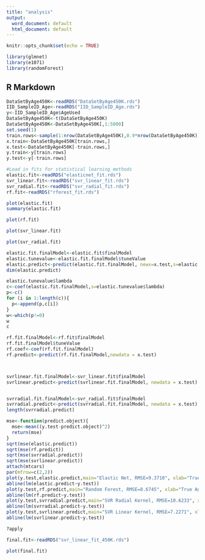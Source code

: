 ```yaml
---
title: "analysis"
output:
  word_document: default
  html_document: default
---
```


```r
knitr::opts_chunk$set(echo = TRUE)
```

```r
library(glmnet)
library(e1071)
library(randomForest)
```

## R Markdown
```r
DataSetByAge450K<-readRDS("DataSetByAge450K.rds")
IID_SampleID_Age<-readRDS("IID_SampleID_Age.rds")
y<-IID_SampleID_Age$AgeUsed
DataSetByAge450K<-t(DataSetByAge450K)
DataSetByAge450K<-DataSetByAge450K[,1:5000]
set.seed(1)
train.rows<-sample(1:nrow(DataSetByAge450K),0.9*nrow(DataSetByAge450K))
x.train<-DataSetByAge450K[train.rows,]
x.test<-DataSetByAge450K[-train.rows,]
y.train<-y[train.rows]
y.test<-y[-train.rows]

```

```r
#Load in fits for statistical learning methods
elastic.fit<-readRDS("elasticnet_fit.rds")
svr_linear.fit<-readRDS("svr_linear_fit.rds")
svr_radial.fit<-readRDS("svr_radial_fit.rds")
rf.fit<-readRDS("rforest_fit.rds")
```

```r
plot(elastic.fit)
summary(elastic.fit)
```
```r
plot(rf.fit)
```
```r
plot(svr_linear.fit)
```
```r
plot(svr_radial.fit)
```
```r
elastic.fit.finalModel<-elastic.fit$finalModel
elastic.tunevalue<-elastic.fit.finalModel$tuneValue
elastic.predict<-predict(elastic.fit.finalModel, newx=x.test,s=elastic.tunevalue$lambda)
dim(elastic.predict)

```
```r
elastic.tunevalue$lambda
c<-coef(elastic.fit.finalModel,s=elastic.tunevalue$lambda)
p<-c()
for (i in 1:length(c)){
  p<-append(p,c[i])
}
w<-which(p!=0)
w
c
```
```r
rf.fit.finalModel<-rf.fit$finalModel
rf.fit.finalModel$tuneValue
rf.coef<-coef(rf.fit.finalModel)
rf.predict<-predict(rf.fit.finalModel,newdata = x.test)




```
```r
svrlinear.fit.finalModel<-svr_linear.fit$finalModel
svrlinear.predict<-predict(svrlinear.fit.finalModel, newdata = x.test)



```
```r
svrradial.fit.finalModel<-svr_radial.fit$finalModel
svrradial.predict<-predict(svrradial.fit.finalModel, newdata = x.test)
length(svrradial.predict)
```

```r
mse<-function(predict.object){
  mse<-mean((y.test-predict.object)^2)
  return(mse)
}
sqrt(mse(elastic.predict))
sqrt(mse(rf.predict))
sqrt(mse(svrradial.predict))
sqrt(mse(svrlinear.predict))
attach(mtcars)
par(mfrow=c(2,2))
plot(y.test,elastic.predict,main="Elastic Net, RMSE=9.3710", xlab="True Age", ylab="Predicted Age")
abline(lm(elastic.predict~y.test))
plot(y.test,rf.predict,main="Random Forest, RMSE=8.6745", xlab="True Age", ylab="Predicted Age")
abline(lm(rf.predict~y.test))
plot(y.test,svrradial.predict,main="SVR Radial Kernel, RMSE=10.6233", xlab="True Age", ylab="Predicted Age")
abline(lm(svrradial.predict~y.test))
plot(y.test,svrlinear.predict,main="SVR Linear Kernel, RMSE=7.2271", xlab="True Age", ylab="Predicted Age")
abline(lm(svrlinear.predict~y.test))
```

```r
?apply
```

```r
final.fit<-readRDS("svr_linear_fit_450K.rds")
```

```r
plot(final.fit)
```

